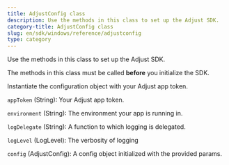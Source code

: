 ```yaml
---
title: AdjustConfig class
description: Use the methods in this class to set up the Adjust SDK.
category-title: AdjustConfig class
slug: en/sdk/windows/reference/adjustconfig
type: category
---
```


Use the methods in this class to set up the Adjust SDK.

<Callout type="important">

The methods in this class must be called **before** you initialize the SDK.

</Callout>

<Function name="Constructor">

Instantiate the configuration object with your Adjust app token.

<slot slot="signature">


<ConstructorSig />

</slot>

<slot slot="snippet">


<Constructor />

</slot>

<slot slot="parameters">

`appToken` (String): Your Adjust app token.

`environment` (String): The environment your app is running in.

`logDelegate` (String): A function to which logging is delegated.

`logLevel` (LogLevel): The verbosity of logging

</slot>

<slot slot="returns">

`config` (AdjustConfig): A config object initialized with the provided params.

</slot>

</Function>
